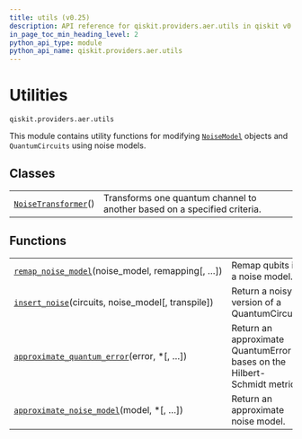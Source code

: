 ```yaml
---
title: utils (v0.25)
description: API reference for qiskit.providers.aer.utils in qiskit v0.25
in_page_toc_min_heading_level: 2
python_api_type: module
python_api_name: qiskit.providers.aer.utils
---
```


<span id="module-qiskit.providers.aer.utils" />

<span id="aer-utils" />

<span id="utilities-qiskit-providers-aer-utils" />

# Utilities

`qiskit.providers.aer.utils`

This module contains utility functions for modifying [`NoiseModel`](qiskit.providers.aer.noise.NoiseModel "qiskit.providers.aer.noise.NoiseModel") objects and `QuantumCircuits` using noise models.

## Classes

|                                                                                                                   |                                                                          |
| ----------------------------------------------------------------------------------------------------------------- | ------------------------------------------------------------------------ |
| [`NoiseTransformer`](qiskit.providers.aer.utils.NoiseTransformer "qiskit.providers.aer.utils.NoiseTransformer")() | Transforms one quantum channel to another based on a specified criteria. |

## Functions

|                                                                                                                                                             |                                                                         |
| ----------------------------------------------------------------------------------------------------------------------------------------------------------- | ----------------------------------------------------------------------- |
| [`remap_noise_model`](qiskit.providers.aer.utils.remap_noise_model "qiskit.providers.aer.utils.remap_noise_model")(noise\_model, remapping\[, …])           | Remap qubits in a noise model.                                          |
| [`insert_noise`](qiskit.providers.aer.utils.insert_noise "qiskit.providers.aer.utils.insert_noise")(circuits, noise\_model\[, transpile])                   | Return a noisy version of a QuantumCircuit.                             |
| [`approximate_quantum_error`](qiskit.providers.aer.utils.approximate_quantum_error "qiskit.providers.aer.utils.approximate_quantum_error")(error, \*\[, …]) | Return an approximate QuantumError bases on the Hilbert-Schmidt metric. |
| [`approximate_noise_model`](qiskit.providers.aer.utils.approximate_noise_model "qiskit.providers.aer.utils.approximate_noise_model")(model, \*\[, …])       | Return an approximate noise model.                                      |

